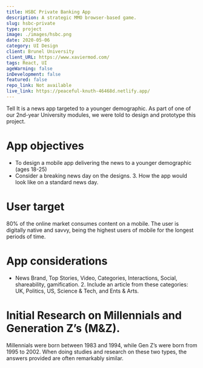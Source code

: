 ```yaml
---
title: HSBC Private Banking App
description: A strategic MMO browser-based game.
slug: hsbc-private
type: project
image: ./images/hsbc.png
date: 2020-05-06
category: UI Design
client: Brunel University
client_URL: https://www.xaviermod.com/
tags: React, UI
ageWarning: false 
inDevelopment: false
featured: false
repo_link: Not available
live_link: https://peaceful-knuth-46468d.netlify.app/
---
```


Tell It is a news app targeted to a younger demographic. As part of one of our 2nd-year University modules, we were told to design and prototype this project. 

# App objectives

*   To design a mobile app delivering the news to a younger demographic (ages 18-25)
*   Consider a breaking news day on the designs. 3. How the app would look like on a standard news day.

# User target

80% of the online market consumes content on a mobile. The user is digitally native and savvy, being the highest users of mobile for the longest periods of time.

# App considerations

*   News Brand, Top Stories, Video, Categories, Interactions, Social, shareability, gamification. 2. Include an article from these categories: UK, Politics, US, Science & Tech, and Ents & Arts.

# Initial Research on Millennials and Generation Z’s (M&Z).

Millennials were born between 1983 and 1994, while Gen Z’s were born from 1995 to 2002. When doing studies and research on these two types, the answers provided are often remarkably similar.